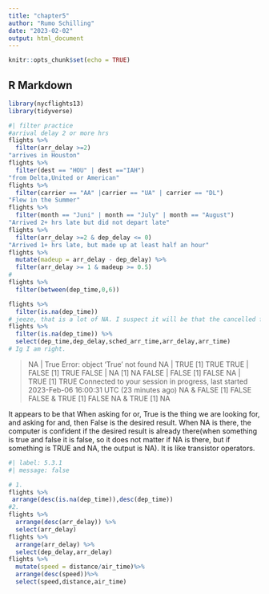 ```yaml
---
title: "chapter5"
author: "Rumo Schilling"
date: "2023-02-02"
output: html_document
---
```


```r
knitr::opts_chunk$set(echo = TRUE)
```

## R Markdown

```r
library(nycflights13)
library(tidyverse)

```

```r
#| filter practice
#arrival delay 2 or more hrs
flights %>%
  filter(arr_delay >=2)
"arrives in Houston"
flights %>%
  filter(dest == "HOU" | dest =="IAH")
"from Delta,United or American"
flights %>%
  filter(carrier == "AA" |carrier == "UA" | carrier == "DL")
"Flew in the Summer"
flights %>%
  filter(month == "Juni" | month == "July" | month == "August")
"Arrived 2+ hrs late but did not depart late"
flights %>% 
  filter(arr_delay >=2 & dep_delay <= 0)
"Arrived 1+ hrs late, but made up at least half an hour"
flights %>%
  mutate(madeup = arr_delay - dep_delay) %>%
  filter(arr_delay >= 1 & madeup >= 0.5)
#
flights %>%
  filter(between(dep_time,0,6))

flights %>% 
  filter(is.na(dep_time))
# jeeze, that is a lot of NA. I suspect it will be that the cancelled flights
flights %>%
  filter(is.na(dep_time)) %>%
  select(dep_time,dep_delay,sched_arr_time,arr_delay,arr_time)
# Ig I am right.
```
> NA | True
Error: object 'True' not found
> NA | TRUE
[1] TRUE
> TRUE | FALSE
[1] TRUE
> FALSE | NA
[1] NA
> FALSE | FALSE
[1] FALSE
> NA | TRUE
[1] TRUE
Connected to your session in progress, last started 2023-Feb-06 16:00:31 UTC (23 minutes ago)
> NA & FALSE
[1] FALSE
> FALSE & TRUE
[1] FALSE
> NA & TRUE
[1] NA
 
 It appears to be that When asking for or, True is the thing we are looking for, and asking for and, then False is the desired result. When NA is there, the computer is confident if the desired result is already there(when something is true and false it is false, so it does not matter if NA is there, but if something is TRUE and NA, the output is NA). It is like transistor operators.
 
```r
#| label: 5.3.1
#| message: false

# 1.
flights %>% 
 arrange(desc(is.na(dep_time)),desc(dep_time))
#2.
flights %>% 
  arrange(desc(arr_delay)) %>%
  select(arr_delay)
flights %>% 
  arrange(arr_delay) %>%
  select(dep_delay,arr_delay)
flights %>%
  mutate(speed = distance/air_time)%>%
  arrange(desc(speed))%>%
  select(speed,distance,air_time)

 ```